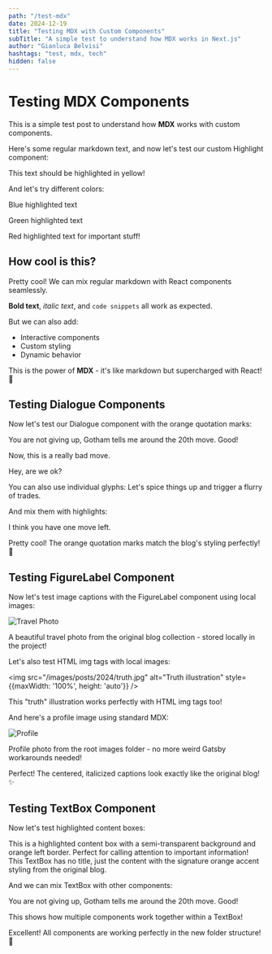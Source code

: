 ```yaml
---
path: "/test-mdx"
date: 2024-12-19
title: "Testing MDX with Custom Components"
subTitle: "A simple test to understand how MDX works in Next.js"
author: "Gianluca Belvisi"
hashtags: "test, mdx, tech"
hidden: false
---
```


# Testing MDX Components

This is a simple test post to understand how **MDX** works with custom components.

Here's some regular markdown text, and now let's test our custom Highlight component:

<Highlight>This text should be highlighted in yellow!</Highlight>

And let's try different colors:

<Highlight color="blue">Blue highlighted text</Highlight>

<Highlight color="green">Green highlighted text</Highlight>

<Highlight color="red">Red highlighted text for important stuff!</Highlight>

## How cool is this?

Pretty cool! We can mix regular markdown with React components seamlessly.

**Bold text**, *italic text*, and `code snippets` all work as expected.

But we can also add:
- Interactive components
- Custom styling
- Dynamic behavior

This is the power of **MDX** - it's like markdown but supercharged with React! 🚀

## Testing Dialogue Components

Now let's test our Dialogue component with the orange quotation marks:

<Dialogue>You are not giving up, Gotham tells me around the 20th move. Good!</Dialogue>

<Dialogue>Now, this is a really bad move.</Dialogue>

<Dialogue>Hey, are we ok?</Dialogue>

You can also use individual glyphs: <GlyphLeft/>Let's spice things up<GlyphRight/> and trigger a flurry of trades.

And mix them with highlights:

<Dialogue>I think you have <Highlight color="red">one move left</Highlight>.</Dialogue>

Pretty cool! The orange quotation marks match the blog's styling perfectly! 🎯

## Testing FigureLabel Component

Now let's test image captions with the FigureLabel component using local images:

![Travel Photo](/images/posts/2024/travel-1.jpg)

<FigureLabel>A beautiful travel photo from the original blog collection - stored locally in the project!</FigureLabel>

Let's also test HTML img tags with local images:

<img src="/images/posts/2024/truth.jpg" alt="Truth illustration" style={{maxWidth: '100%', height: 'auto'}} />

<FigureLabel>This "truth" illustration works perfectly with HTML img tags too!</FigureLabel>

And here's a profile image using standard MDX:

![Profile](/images/gianluca-1.jpg)

<FigureLabel>Profile photo from the root images folder - no more weird Gatsby workarounds needed!</FigureLabel>

Perfect! The centered, italicized captions look exactly like the original blog! ✨

## Testing TextBox Component

Now let's test highlighted content boxes:

<TextBox title="Important Notice">
This is a highlighted content box with a semi-transparent background and orange left border. Perfect for calling attention to important information!
</TextBox>

<TextBox>
This TextBox has no title, just the content with the signature orange accent styling from the original blog.
</TextBox>

And we can mix TextBox with other components:

<TextBox title="Chess Wisdom">
<Dialogue>You are not giving up, Gotham tells me around the 20th move. Good!</Dialogue>

This shows how <Highlight>multiple components work together</Highlight> within a TextBox!
</TextBox>

Excellent! All components are working perfectly in the new folder structure! 🎯 